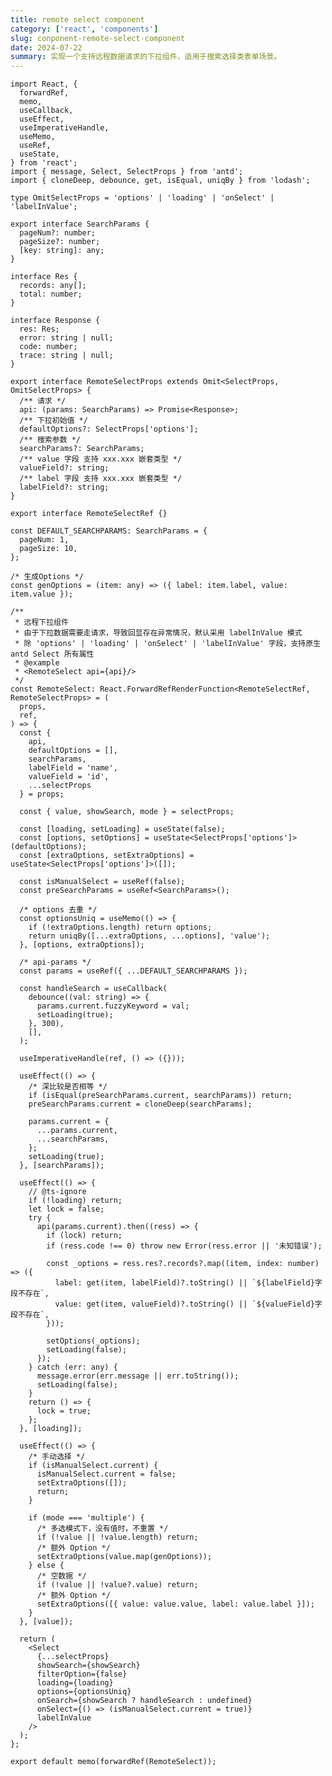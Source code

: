 ```yaml
---
title: remote select component
category: ['react', 'components']
slug: conponent-remote-select-component
date: 2024-07-22
summary: 实现一个支持远程数据请求的下拉组件，适用于搜索选择类表单场景。
---
```



```tsx
import React, {
  forwardRef,
  memo,
  useCallback,
  useEffect,
  useImperativeHandle,
  useMemo,
  useRef,
  useState,
} from 'react';
import { message, Select, SelectProps } from 'antd';
import { cloneDeep, debounce, get, isEqual, uniqBy } from 'lodash';

type OmitSelectProps = 'options' | 'loading' | 'onSelect' | 'labelInValue';

export interface SearchParams {
  pageNum?: number;
  pageSize?: number;
  [key: string]: any;
}

interface Res {
  records: any[];
  total: number;
}

interface Response {
  res: Res;
  error: string | null;
  code: number;
  trace: string | null;
}

export interface RemoteSelectProps extends Omit<SelectProps, OmitSelectProps> {
  /** 请求 */
  api: (params: SearchParams) => Promise<Response>;
  /** 下拉初始值 */
  defaultOptions?: SelectProps['options'];
  /** 搜索参数 */
  searchParams?: SearchParams;
  /** value 字段 支持 xxx.xxx 嵌套类型 */
  valueField?: string;
  /** label 字段 支持 xxx.xxx 嵌套类型 */
  labelField?: string;
}

export interface RemoteSelectRef {}

const DEFAULT_SEARCHPARAMS: SearchParams = {
  pageNum: 1,
  pageSize: 10,
};

/* 生成Options */
const genOptions = (item: any) => ({ label: item.label, value: item.value });

/**
 * 远程下拉组件
 * 由于下拉数据需要走请求，导致回显存在异常情况，默认采用 labelInValue 模式
 * 除 'options' | 'loading' | 'onSelect' | 'labelInValue' 字段，支持原生 antd Select 所有属性
 * @example
 * <RemoteSelect api={api}/>
 */
const RemoteSelect: React.ForwardRefRenderFunction<RemoteSelectRef, RemoteSelectProps> = (
  props,
  ref,
) => {
  const {
    api,
    defaultOptions = [],
    searchParams,
    labelField = 'name',
    valueField = 'id',
    ...selectProps
  } = props;

  const { value, showSearch, mode } = selectProps;

  const [loading, setLoading] = useState(false);
  const [options, setOptions] = useState<SelectProps['options']>(defaultOptions);
  const [extraOptions, setExtraOptions] = useState<SelectProps['options']>([]);

  const isManualSelect = useRef(false);
  const preSearchParams = useRef<SearchParams>();

  /* options 去重 */
  const optionsUniq = useMemo(() => {
    if (!extraOptions.length) return options;
    return uniqBy([...extraOptions, ...options], 'value');
  }, [options, extraOptions]);

  /* api-params */
  const params = useRef({ ...DEFAULT_SEARCHPARAMS });

  const handleSearch = useCallback(
    debounce((val: string) => {
      params.current.fuzzyKeyword = val;
      setLoading(true);
    }, 300),
    [],
  );

  useImperativeHandle(ref, () => ({}));

  useEffect(() => {
    /* 深比较是否相等 */
    if (isEqual(preSearchParams.current, searchParams)) return;
    preSearchParams.current = cloneDeep(searchParams);

    params.current = {
      ...params.current,
      ...searchParams,
    };
    setLoading(true);
  }, [searchParams]);

  useEffect(() => {
    // @ts-ignore
    if (!loading) return;
    let lock = false;
    try {
      api(params.current).then((ress) => {
        if (lock) return;
        if (ress.code !== 0) throw new Error(ress.error || '未知错误');

        const _options = ress.res?.records?.map((item, index: number) => ({
          label: get(item, labelField)?.toString() || `${labelField}字段不存在`,
          value: get(item, valueField)?.toString() || `${valueField}字段不存在`,
        }));

        setOptions(_options);
        setLoading(false);
      });
    } catch (err: any) {
      message.error(err.message || err.toString());
      setLoading(false);
    }
    return () => {
      lock = true;
    };
  }, [loading]);

  useEffect(() => {
    /* 手动选择 */
    if (isManualSelect.current) {
      isManualSelect.current = false;
      setExtraOptions([]);
      return;
    }

    if (mode === 'multiple') {
      /* 多选模式下，没有值时，不重置 */
      if (!value || !value.length) return;
      /* 额外 Option */
      setExtraOptions(value.map(genOptions));
    } else {
      /* 空数据 */
      if (!value || !value?.value) return;
      /* 额外 Option */
      setExtraOptions([{ value: value.value, label: value.label }]);
    }
  }, [value]);

  return (
    <Select
      {...selectProps}
      showSearch={showSearch}
      filterOption={false}
      loading={loading}
      options={optionsUniq}
      onSearch={showSearch ? handleSearch : undefined}
      onSelect={() => (isManualSelect.current = true)}
      labelInValue
    />
  );
};

export default memo(forwardRef(RemoteSelect));

```



